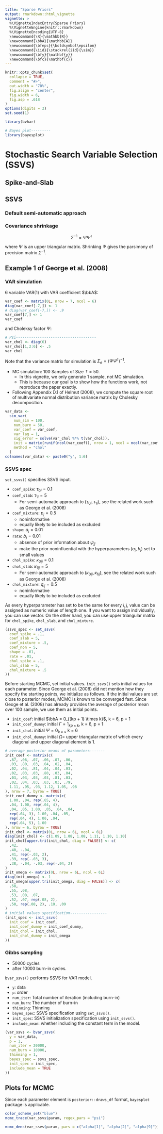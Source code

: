 ```yaml
---
title: "Sparse Priors"
output: rmarkdown::html_vignette
vignette: >
  %\VignetteIndexEntry{Sparse Priors}
  %\VignetteEngine{knitr::rmarkdown}
  %\VignetteEncoding{UTF-8}
  \newcommand{\R}{\mathbb{R}}
  \newcommand{\bbA}{\mathbb{A}}
  \newcommand{\bfeps}{\boldsymbol\epsilon}
  \newcommand{\iid}{\stackrel{iid}{\sim}}
  \newcommand{\bfy}{\mathbf{y}}
  \newcommand{\bfc}{\mathbf{c}}
---
```


```r
knitr::opts_chunk$set(
  collapse = TRUE,
  comment = "#>",
  out.width = "70%",
  fig.align = "center",
  fig.width = 6,
  fig.asp = .618
)
options(digits = 3)
set.seed(1)
```

```r
library(bvhar)
```

```r
# Bayes plot---------
library(bayesplot)
```


# Stochastic Search Variable Selection (SSVS)

## Spike-and-Slab

## SSVS

### Default semi-automatic approach

### Covariance shrinkage

$$\Sigma^{-1} = \Psi \Psi^\intercal$$

where $\Psi$ is an upper triangular matrix. Shrinking $\Psi$ gives the parsimony of precision matrix $\Sigma^{-1}$.

## Example 1 of George et al. (2008)

### VAR simulation

6 variable VAR(1) with VAR coefficient $\bbA$:

```r
var_coef <- matrix(0L, nrow = 7, ncol = 6)
diag(var_coef[-7,]) <- 1
# diag(var_coef[-7,]) <- .9
var_coef[7,] <- 1
var_coef
```

and Choleksy factor $\Psi$:

```r
# Psi-------------------------------------
var_chol <- diag(6)
var_chol[1,2:6] <- .5
var_chol
```

Note that the variance matrix for simulation is $\Sigma_e = (\Psi \Psi^\intercal)^{-1}$.

- MC simulation: 100 Samples of Size $T = 50$.
    - In this vignette, we only generate 1 sample, not MC simulation.
    - This is because our goal is to show how the functions work, not reproduce the paper exactly.
- Following Appendix D.1 of Helmut (2008), we compute the square root of multivariate normal distribution variance matrix by Cholesky decomposition.

```r
var_data <- 
  sim_var(
    num_sim = 100,
    num_burn = 50,
    var_coef = var_coef,
    var_lag = 1,
    sig_error = solve(var_chol %*% t(var_chol)),
    init = matrix(runif(ncol(var_coef)), nrow = 1, ncol = ncol(var_coef)),
    method = "chol"
  )
colnames(var_data) <- paste0("y", 1:6)
```

### SSVS spec

`set_ssvs()` specifies SSVS input.

- `coef_spike`: $\tau_{0i} = 0.1$
- `coef_slab`: $\tau_{1i} = 5$
    - For semi-automatic approach to $(\tau_{0i}, \tau_{1i})$, see the related work such as George et al. (2008)
- `coef_mixture`: $p_j = 0.5$
    - noninformative
    - equally likely to be included as excluded
- `shape`: $a_j = 0.01$
- `rate`: $b_j = 0.01$
    - absence of prior information about $\psi_{jj}$
    - make the prior noninfluential with the hyperparameters $(a_j, b_j)$ set to small values
- `chol_spike`: $\kappa_{0ij} = 0.1$
- `chol_slab`: $\kappa_{1ij} = 5$
    - For semi-automatic approach to $(\kappa_{0ij}, \kappa_{1ij})$, see the related work such as George et al. (2008)
- `chol_mixture`: $q_{ij} = 0.5$
    - noninformative
    - equally likely to be included as excluded

As every hyperparameter has set to be the same for every $i,j$, value can be assigned as numeric value of length one.
If you want to assign individually, you can use vector.
On the other hand, you can use upper triangular matrix for `chol_spike`, `chol_slab`, and `chol_mixture`.

```r
(ssvs_spec <- set_ssvs(
  coef_spike = .1,
  coef_slab = 5,
  coef_mixture = .5,
  coef_non = 5,
  shape = .01,
  rate = .01,
  chol_spike = .1,
  chol_slab = 5,
  chol_mixture = .5
))
```

Before starting MCMC, set initial values.
`init_ssvs()` sets initial values for each parameter.
Since George et al. (2008) did not mention how they specify the starting points, we initialize as follows.
If the initial values are set close to posterior modes, MCMC is known to be converged fast.
Since Geoge et al. (2008) has already provides the average of posterior mean over 100 sample, we use them as initial points.

- `init_coef`: initial $\bbA = 0_{(kp + 1) \times k}$, k = 6, p = 1
- `init_coef_dummy`: initial $\Gamma = 1_{kp \times k}$, k = 6, p = 1
- `init_chol`: initial $\Psi = 0_{k \times \times}$ k = 6
- `init_chol_dummy`: initial $\Omega =$ upper triangular matrix of which every diagonal and upper diagonal element is 1.

```r
# average posterior means of parameters-------
init_coef <- matrix(c(
  .87, .06, .07, .06, .07, .06,
  .03, .80, .03, .04, .02, .04,
  .02, .04, .81, .04, .04, .03,
  .02, .03, .03, .80, .03, .04,
  .03, .03, .03, .03, .81, .03,
  .02, .04, .03, .03, .03, .79,
  1.11, .95, .93, 1.12, 1.05, .98
), nrow = 7, byrow = TRUE)
init_coef_dummy <- matrix(c(
  1.00, .04, rep(.05, 4),
  .04, 1.00, rep(.04, 4),
  .04, .05, 1.00, .05, .04, .04,
  rep(.04, 3), 1.00, .04, .05,
  rep(.04, 4), 1.00, .04,
  rep(.04, 5), 1.00
), nrow = 6, byrow = TRUE)
init_chol <- matrix(0L, nrow = 6L, ncol = 6L)
diag(init_chol) <- c(1.09, 1.08, 1.08, 1.11, 1.10, 1.10)
init_chol[upper.tri(init_chol, diag = FALSE)] <- c(
  .42, 
  .40, -.04, 
  .41, rep(-.03, 2), 
  .39, rep(-.03, 3),
  .38, -.04, -.03, rep(-.04, 2)
)
init_omega <- matrix(0L, nrow = 6L, ncol = 6L)
diag(init_omega) <- 1
init_omega[upper.tri(init_omega, diag = FALSE)] <- c(
  .58,
  .55, .08,
  .53, .08, .07,
  .52, .07, rep(.08, 2),
  .50, rep(.08, 2), .10, .09
)
# initial values specification-----------------
(init_spec <- init_ssvs(
  init_coef = init_coef,
  init_coef_dummy = init_coef_dummy,
  init_chol = init_chol,
  init_chol_dummy = init_omega
))
```

### Gibbs sampling

- 50000 cycles 
- after 10000 burn-in cycles.

`bvar_ssvs()` performs SSVS for VAR model.

- `y`: data
- `p`: order
- `num_iter`: Total number of iteration (including burn-in)
- `num_burn`: The number of burn-in
- `thinning`: Thinning
- `bayes_spec`: SSVS specification using `set_ssvs()`.
- `init_spec`: SSVS initialization specification using `init_ssvs()`.
- `include_mean`: whether including the constant term in the model.

```r
(var_ssvs <- bvar_ssvs(
  y = var_data,
  p = 1,
  num_iter = 20000,
  num_burn = 10000,
  thinning = 1,
  bayes_spec = ssvs_spec,
  init_spec = init_spec,
  include_mean = TRUE
))
```


## Plots for MCMC

Since each parameter element is `posterior::draws_df` format, `bayesplot` package is applicable.

```r
color_scheme_set("blue")
mcmc_trace(var_ssvs$param, regex_pars = "psi")
```

```r
mcmc_dens(var_ssvs$param, pars = c("alpha[1]", "alpha[2]", "alpha[9]"))
```


<!-- ## SSVS for VHAR Model -->

<!-- 6 variable VHAR: -->

<!-- ```{r truevharcoef} -->
<!-- vhar_coef <- matrix(0L, nrow = 6 * 3 + 1, ncol = 6) -->
<!-- diag(vhar_coef[1:6,]) <- .2 -->
<!-- diag(vhar_coef[7:12,]) <- .2 -->
<!-- diag(vhar_coef[13:18,]) <- .2 -->
<!-- vhar_coef[19,] <- 1 -->
<!-- vhar_coef -->
<!-- ``` -->

<!-- and the same Cholesky factor with above example: -->

<!-- ```{r truevharchol} -->
<!-- (vhar_chol <- var_chol) -->
<!-- ``` -->

<!-- ```{r vharsimul} -->
<!-- vhar_data <-  -->
<!--   sim_vhar( -->
<!--     num_sim = 100, -->
<!--     num_burn = 50, -->
<!--     vhar_coef = vhar_coef, -->
<!--     week = 5, -->
<!--     month = 22, -->
<!--     sig_error = solve(vhar_chol %*% t(vhar_chol)), -->
<!--     method = "chol" -->
<!--   ) -->
<!-- colnames(vhar_data) <- paste0("y", 1:6) -->
<!-- ``` -->


<!-- ```{r initvhar} -->
<!-- # Upper triangular matrix---------------------- -->
<!-- initvhar_chol <- matrix(0L, nrow = 6L, ncol = 6L) -->
<!-- diag(initvhar_chol) <- .1 -->
<!-- initvhar_omega <- matrix(1L, nrow = 6L, ncol = 6L) -->
<!-- initvhar_omega[lower.tri(initvhar_omega, diag = TRUE)] <- 0L -->
<!-- # initial values specification----------------- -->
<!-- (initvhar_spec <- init_ssvs( -->
<!--   init_coef = matrix(0L, nrow = 19L, ncol = 6L), -->
<!--   init_coef_dummy = matrix(1L, nrow = 18L, ncol = 6L), -->
<!--   init_chol = initvhar_chol, -->
<!--   init_chol_dummy = initvhar_omega -->
<!-- )) -->
<!-- ``` -->

<!-- ```{r gibbsvhar} -->
<!-- (vhar_ssvs <- bvhar_ssvs( -->
<!--   y = vhar_data, -->
<!--   har = c(5, 22), -->
<!--   num_iter = 20000, -->
<!--   num_burn = 10000, -->
<!--   thinning = 1, -->
<!--   bayes_spec = ssvs_spec, -->
<!--   init_spec = initvhar_spec, -->
<!--   include_mean = TRUE -->
<!-- )) -->
<!-- ``` -->


<!-- ### Multiple Initial values -->

<!-- When initializing multiple chain MCMC, use 3d array or list. -->

<!-- ```{r diagnostics} -->
<!-- # Random initial coefficients----------------------------- -->
<!-- init_coefarray <- array(runif(7 * 6 * 6, -2, 2), dim = c(7, 6, 6)) -->
<!-- init_coefarray[,,6] <- matrix(0L, nrow = 7, ncol = 6) -->
<!-- init_coefarray[,,1] <- init_spec$init_coef -->
<!-- # Always starts with unrestricted model-------------------- -->
<!-- init_coef_dummyarray <- array(1L, dim = c(6, 6, 6)) -->
<!-- # init_coef_dummyarray[,,6] <- init_spec$init_coef_dummy -->
<!-- # Random upper triangular cholesky factor----------------- -->
<!-- # init_chollist <- array(0L, dim = c(6, 6, 5)) -->
<!-- init_chollist <- lapply(1:6, function(x) matrix(0L, nrow = 6L, ncol = 6L)) -->
<!-- init_chollist[2:6] <- lapply( -->
<!--   1:5, -->
<!--   function(x) { -->
<!--     x <- diag(rgamma(6, shape = 1, rate = 1)) -->
<!--     x[upper.tri(x, diag = FALSE)] <- runif(15, -2, 2) -->
<!--     x -->
<!--   } -->
<!-- ) -->
<!-- init_chollist[[1]] <- init_spec$init_chol -->
<!-- # Always starts with unrestricted eta--------------------- -->
<!-- init_omegalist <- lapply( -->
<!--   1:6, -->
<!--   function(x) { -->
<!--     x <- matrix(1L, nrow = 6L, ncol = 6L) -->
<!--     x[lower.tri(x, diag = TRUE)] <- 0L -->
<!--     x -->
<!--   } -->
<!-- ) -->
<!-- # init_omegalist[[6]] <- init_spec$init_chol_dummy -->
<!-- # Initialize---------------------------------------------- -->
<!-- (init_multi <- init_ssvs( -->
<!--   init_coef = init_coefarray, -->
<!--   init_coef_dummy = init_coef_dummyarray, -->
<!--   init_chol = init_chollist, -->
<!--   init_chol_dummy = init_chollist -->
<!-- )) -->
<!-- ``` -->

<!-- ```{r multiplessvs} -->
<!-- fit_multiple <- bvar_ssvs( -->
<!--   y = var_sample[[1]], -->
<!--   p = 1, -->
<!--   num_iter = 1000, -->
<!--   num_burn = 0, -->
<!--   thinning = 1, -->
<!--   bayes_spec = ssvs_spec, -->
<!--   init_spec = init_multi, -->
<!--   include_mean = TRUE -->
<!-- ) -->
<!-- ``` -->

<!-- ```{r aplot} -->
<!-- color_scheme_set("mix-blue-pink") -->
<!-- mcmc_trace(fit_multiple$psi_record) -->
<!-- ``` -->






